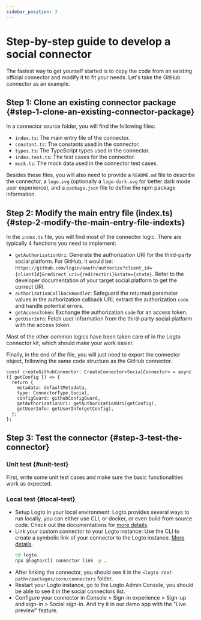 ```yaml
---
sidebar_position: 3
---
```


# Step-by-step guide to develop a social connector

The fastest way to get yourself started is to copy the code from an existing official connector and modify it to fit your needs. Let's take the GitHub connector as an example.

## Step 1: Clone an existing connector package \{#step-1-clone-an-existing-connector-package}

In a connector source folder, you will find the following files:

- `index.ts`: The main entry file of the connector.
- `constant.ts`: The constants used in the connector.
- `types.ts`: The TypeScript types used in the connector.
- `index.test.ts`: The test cases for the connector.
- `mock.ts`: The mock data used in the connector test cases.

Besides these files, you will also need to provide a `README.md` file to describe the connector, a `logo.svg` (optionally a `logo-dark.svg` for better dark mode user experience), and a `package.json` file to define the npm package information.

## Step 2: Modify the main entry file (index.ts) \{#step-2-modify-the-main-entry-file-indexts}

In the `index.ts` file, you will find most of the connector logic. There are typically 4 functions you need to implement:

- `getAuthorizationUri`: Generate the authorization URI for the third-party social platform. For GitHub, it would be: `https://github.com/login/oauth/authorize?client_id={clientId}&redirect_uri={redirectUri}&state={state}`. Refer to the developer documentation of your target social platform to get the correct URI.
- `authorizationCallbackHandler`: Safeguard the returned parameter values in the authorization callback URI, extract the authorization `code` and handle potential errors.
- `getAccessToken`: Exchange the authorization `code` for an access token.
- `getUserInfo`: Fetch user information from the third-party social platform with the access token.

Most of the other common logics have been taken care of in the Logto connector kit, which should make your work easier.

Finally, in the end of the file, you will just need to export the connector object, following the same code structure as the GitHub connector.

```tsx
const createGithubConnector: CreateConnector<SocialConnector> = async ({ getConfig }) => {
  return {
    metadata: defaultMetadata,
    type: ConnectorType.Social,
    configGuard: githubConfigGuard,
    getAuthorizationUri: getAuthorizationUri(getConfig),
    getUserInfo: getUserInfo(getConfig),
  };
};
```

## Step 3: Test the connector \{#step-3-test-the-connector}

### Unit test \{#unit-test}

First, write some unit test cases and make sure the basic functionalities work as expected.

### Local test \{#local-test}

- Setup Logto in your local environment: Logto provides several ways to run locally, you can either use CLI, or docker, or even build from source code. Check out the documentations for [more details](/logto-oss/using-cli/install-logto/).
- Link your custom connector to your Logto instance: Use the CLI to create a symbolic link of your connector to the Logto instance. [More details](/logto-oss/using-cli/manage-connectors/#link-local-connectors).
  ```bash
  cd logto
  npx @logto/cli connector link -p .
  ```
- After linking the connector, you should see it in the `<logto-root-path>/packages/core/connectors` folder.
- Restart your Logto instance, go to the Logto Admin Console, you should be able to see it in the social connectors list.
- Configure your connector in <CloudLink to="/sign-in-experience/sign-up-and-sign-in">Console > Sign-in experience > Sign-up and sign-in</CloudLink> > Social sign-in. And try it in our demo app with the "Live preview" feature.
